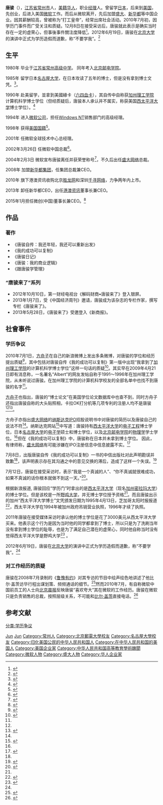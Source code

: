 {{Multiple issues|
{{Prose|time=2021-08-13T05:30:43+00:00}}
{{BLPsources|time=2021-08-13T05:30:43+00:00}}
{{Overlinked|time=2021-08-13T05:30:43+00:00}}
}}
'''唐骏'''（{{bd|1962年|6月27日|||T唐}}），[[江苏省|江苏省]][[常州市|常州市]]人，[[美籍华人|美籍华人]]，职业[[经理|经理]]人。曾留学[[日本|日本]]，后来到[[美国|美国]]，先创业，后进入美国[[微软|微软]]工作。而后从微软离开，先后加盟[[盛大网络|盛大]]、[[新华都|新华都]]等中国企业。因其薪酬较高，曾被称为“打工皇帝”，经常出席社会活动。2010年7月初，因学历门事件而广受关注和质疑。12月8日在接受采访后，唐骏就此表示是确实当时存在一定的虚荣心，但事後事件關注度降低<ref>{{cite news|language=zh-cn|url=http://news.hexun.com/2010-12-08/126057641.html|title=唐骏回应“学历门”：虚荣心造成的|publisher=和讯网|date=2010-12-08|accessdate=2013-05-31|archive-url=https://web.archive.org/web/20131224110606/http://news.hexun.com/2010-12-08/126057641.html|archive-date=2013-12-24|dead-url=yes}}</ref>。2012年6月19日，唐骏在[[北京大学|北京大学]]的演讲中正式为学历造假而道歉，称“不要学我”。<ref name="#1">{{cite news|url=http://finance.ifeng.com/stock/roll/20120620/6635102.shtml|title=唐骏正式为学历门道歉 称“不要学我”|language=zh-cn|date=2012-06-20|accessdate=2012-06-20|archive-date=2012-06-24|archive-url=https://web.archive.org/web/20120624022512/http://finance.ifeng.com/stock/roll/20120620/6635102.shtml|dead-url=no}}</ref>

== 生平 ==
1980年 毕业于[[江苏省常州高级中学|江苏省常州高级中学]]。 同年考入[[北京邮电学院|北京邮电学院]]。

1985年 留学日本[[名古屋大学|名古屋大学]]，在日本攻读了五年的博士，但是没有拿到博士文凭。<ref name="sina0706">{{cite news|language=zh-cn|url=http://tech.sina.com.cn/i/2010-07-06/11424391745.shtml|title=唐骏回应学位造假事件：这就是一个伪命题|publisher=新浪|date=2010-07-06|accessdate=2010-07-11|archive-date=2020-03-09|archive-url=https://web.archive.org/web/20200309054825/http://tech.sina.com.cn/i/2010-07-06/11424391745.shtml|dead-url=no}}</ref>。

1990年 赴美留学，並拿到美國綠卡（[[六四血卡|六四血卡]]）{{cn}}，其自传中自称获[[加州理工学院|加州理工学院]]计算机科学博士学位（但经质疑后，唐骏本人承认并不属实，称获美国[[西太平洋大学|西太平洋大学]]博士学位）。<ref name="唐骏对本人博士学位的解释">{{cite news|language=zh|url=http://www.cnr.cn/china/gdgg/201007/t20100706_506690789.html|title=唐骏对本人博士学位的解释|accessdate=2010-07-06|date=2010-07-06|publisher=中国之声|archive-date=2011-03-16|archive-url=https://web.archive.org/web/20110316200512/http://www.cnr.cn/china/gdgg/201007/t20100706_506690789.html|dead-url=no}}</ref>

1994年 进入[[微软公司|微软公司]]，担任[[Windows_NT|Windows NT]]销售部门的高级经理。

1998年 获得[[美国国籍|美国国籍]]<ref>{{cite news|language=zh-cn|title=当了11年美国人 盛大总裁唐骏申请中国绿卡|publisher=网易|url=http://biz.163.com/40824/6/0UII3GON00020QEF.html|date=2004-08-24|accessdate=2010-07-10|archive-date=2019-05-14|archive-url=https://web.archive.org/web/20190514220956/http://biz.163.com/40824/6/0UII3GON00020QEF.html|dead-url=no}}</ref>。

2001年 任微软全球技术中心总经理。

2002年3月26日 任微软中国总裁<ref>{{Cite web |url=http://www.microsoft.com/china/press/2002/03/0326.mspx |title=微软公司任命唐骏为微软中国总裁 |accessdate=2010-07-18 |archive-date=2010-12-09 |archive-url=https://web.archive.org/web/20101209021945/http://www.microsoft.com/china/press/2002/03/0326.mspx |dead-url=no }}</ref>。

2004年2月3日 微软宣布唐骏离任并获荣誉称号<ref>{{Cite web |url=http://www.microsoft.com/china/press/2004/02/0203.mspx |title=微软（中国）公司现任总裁唐骏退休并获荣誉称号 |accessdate=2010-07-18 |archive-date=2010-12-09 |archive-url=https://web.archive.org/web/20101209024530/http://www.microsoft.com/china/press/2004/02/0203.mspx |dead-url=no }}</ref>，不久后出任[[盛大网络|盛大网络]]总裁。 

2008年 加盟[[新华都集团|新华都集团]]，任集团总裁兼CEO。

2010年 旗下港澳资讯收购北京[[胜龙网|胜龙网]]和深圳[[千寻网络|千寻网络]]，力争两年内上市。

2013年 卸任新华都CEO，出任[[港澳资讯|港澳资讯]]董事长兼CEO。

2015年1月担任微创(中国)董事长兼CEO。<ref>{{cite news |title=昔日“打工皇帝”唐骏重出江湖 “淘”了一家上市公司 |url=https://wap.eastmoney.com/a/202108212057663174.html |accessdate=2021-11-29 |archive-date=2021-11-29 |archive-url=https://web.archive.org/web/20211129050859/https://wap.eastmoney.com/a/202108212057663174.html |dead-url=no }}</ref>

== 作品 ==
=== 著作 ===
* 《唐骏自传：我还年轻，我还可以重新出发》
* 《我的成功可以复制》
* 《唐骏日记》
* 《唐骏：我的商业逻辑》
* 《跟唐骏学管理》

=== “唐骏来了”系列 ===
* 2012年10月10日，第一财经电视台《解码财商•唐骏来了》登入银屏。
* 2013年1月7日，受《中国经济周刊》邀请，唐骏成为该杂志的专栏作家，撰写专栏《唐骏来了》。
* 2013年5月28日，《唐骏来了》受邀登入《新商报》。

== 社會事件 ==
=== 学历争议 ===
2010年7月1日，[[方舟子|方舟子]]在自己的新浪微博上发出多条微博，对唐骏的学位和经历提出质疑<ref name="fang">{{cite news | url=http://news.163.com/10/0705/09/6AQMFFQM000146BD.html | title=方舟子发21条微博指唐骏学位造假 当事人未回应 | date=2010-07-05 | agency=网易新闻 | accessdate=2013-05-31 | archive-url=https://web.archive.org/web/20150402090538/http://news.163.com/10/0705/09/6AQMFFQM000146BD.html | archive-date=2015-04-02 | dead-url=yes }}</ref>，其中包括对唐骏自传《我的成功可以复制》第一版中出现“我拿到了[[加州理工学院|加州理工学院]]的计算机科学博士学位”这样一句话的质疑<ref name="autobiography">{{cite web | url=http://www.eeo.com.cn/industry/it_telecomm/2010/07/08/174925.shtml | title=“误语”引发学历门 中信出版社声明勘误致歉唐骏 | publisher=经济观察网 | date=2010-07-08 | accessdate=2013-05-31 | archive-date=2016-03-04 | archive-url=https://web.archive.org/web/20160304090642/http://www.eeo.com.cn/industry/it_telecomm/2010/07/08/174925.shtml | dead-url=no }}</ref>。其实早在2009年4月21日即有消息称，一名署名“Albert”的网友发帖自称于1991～1996年在加州理工学院，从未听说过唐骏。在加州理工学院的计算机科学校友的全部名单中也找不到唐骏的名字<ref name="fang" />。

[[方舟子|方舟子]]也指出，唐骏的“博士论文”在美国学位论文数据库中也查不到，同时方舟子还指出唐骏自称的大头贴照相，卡拉OK打分机等几项专利的注册人均不是唐骏<ref name="fang" /><ref>{{cite web|language=zh-cn|url=http://blog.sina.com.cn/s/blog_474068790100kfx3.html|title=方舟子称打工皇帝唐骏留学创业等经历多处造假|accessdate=2010-07-06|publisher=方舟子的新浪blog|archive-date=2016-03-04|archive-url=https://web.archive.org/web/20160304200233/http://blog.sina.com.cn/s/blog_474068790100kfx3.html|dead-url=no}}</ref>。

方舟子亦指出[[盛大网络|盛大网络]]的[[纳斯达克|纳斯达克]][[IPO|IPO]]招股说明书中对唐骏的简历以及唐骏自己的说法不符<ref name="shengda" />。纳斯达克网站<ref>{{cite web|url=http://ipo.nasdaq.com/ViewFiling_frames.asp?filename=0001145549-04-000388.txt&filepath=04\|language=en|title=Registration Statement of Shanda Interactive Entertainment Ltd]|accessdate=2010-07-06|deadurl=yes|archiveurl=https://web.archive.org/web/20100713002728/http://ipo.nasdaq.com/ViewFiling_frames.asp?filename=0001145549-04-000388.txt&filepath=%5C2004%5C04%5C02%5C|archivedate=2010-07-13}}</ref>中写道：唐骏持有[[西太平洋大学|西太平洋大学]]的[[电子工程|电子工程]]博士学位，日本[[名古屋大学|名古屋大学]]的[[电子学|电子学]]硕士和博士学位，以及[[北京邮电学院|北京邮电学院]]的[[物理学|物理学]]学士学位。<ref name="sina0706" />但在《我的成功可以复制》中，唐骏称在日本并未拿到博士学位。 因此，有律师称，[[盛大网络|盛大网络]]有可能涉嫌在IPO注册信息中信息披露不实。<ref name="shengda">{{cite news|url=http://news.hexun.com/2010-07-08/124187149.html|title=唐骏“学历门”牵连盛大网络|language=zh-cn|date=2010-07-08|accessdate=2010-07-11|archive-url=https://web.archive.org/web/20131224084825/http://news.hexun.com/2010-07-08/124187149.html|archive-date=2013-12-24|dead-url=yes}}</ref>

7月8日，出版唐骏自传《我的成功可以复制》一书的中信出版社对此声明勘误并致歉<ref name="autobiography" />，该声明表示存在其沟通之中的意见交换的滞后，造成了这样一个失误。<ref>{{cite news|language=zh-cn|url=http://news.xinhuanet.com/fortune/2010-07/08/c_12312832.htm|title=中信出版社今日发布唐骏自传勘误声明|publisher=新华网|date=2010-07-08|accessdate=2013-06-04|archive-date=2013-12-20|archive-url=https://web.archive.org/web/20131220210806/http://news.xinhuanet.com/fortune/2010-07/08/c_12312832.htm|dead-url=no}}</ref>

7月12日，唐骏在接受采访时，表示“我是一个真诚的人”、“你不真诚就很难成功，如果不真诚的话你根本就做不到这一天。”<ref>{{cite news|language=zh-cn|url=http://news.sohu.com/20100713/n273456516.shtml|title=唐骏沉默一周受访：能用真诚骗全世界就是成功|publisher=新京报|date=2010-07-13|accessdate=2010-07-13|archive-date=2019-05-15|archive-url=https://web.archive.org/web/20190515150728/http://news.sohu.com/20100713/n273456516.shtml|dead-url=no}}</ref>。

根据新浪报道, 唐骏回应“学历门”时拿出的是[[西太平洋大学|西太平洋大学]]（现名[[加州密拉玛大学|加州密拉玛大学]]）的博士学位。但是该校是一所[[野鸡大学|野鸡大学]]，并无博士学位授予资格<ref name="sina0706" />。而且唐骏出示的加州“西太平洋大学博士”文凭颁发日期为1995年4月13日，芝加哥太阳时报报道<ref>{{Cite web |url=http://www.suntimes.com/news/watchdogs/2253886,CST-NWS-watchdogs10.article |title=唐骏的这张文凭不仅野鸡，而且非法 |accessdate=2010-07-12 |archive-date=2010-05-13 |archive-url=https://web.archive.org/web/20100513062639/http://www.suntimes.com/news/watchdogs/2253886,CST-NWS-watchdogs10.article |dead-url=yes }}</ref>，西太平洋大学在1994年被加州政府吊销营业执照，1996年才续了执照。

2011年唐骏在接受媒体采访时承认他的博士学位是花了3000美元从西太平洋大学买来。他表示这个行为是因为当时他的同学都拿到了博士，所以只是为了洗刷当年没有拿到博士学位的耻辱，也是为了满足自己潜在的虚荣心，同时他自称当时没有觉得西太平洋大学是野鸡大学<ref>{{cite news|title=唐骏自省：首度还原海外求学真相|url=http://www.ittime.com.cn/content.asp?id=9527|accessdate=2011-04-13|newspaper=IT时代周刊|date=2011-04-11|deadurl=yes|archiveurl=https://web.archive.org/web/20110416064955/http://www.ittime.com.cn/content.asp?id=9527|archivedate=2011-04-16}}</ref> 。

2012年6月19日，唐骏在[[北京大学|北京大学]]的演讲中正式为学历造假而道歉，称“不要学我”。<ref name="#1"/>

=== 对工作经历的质疑 ===
唐骏在2008年7月录制的《[[鲁豫有约|鲁豫有约]]》对其专访的节目中绘声绘色地讲述了他比尔·盖茨访华行程出谋划策、频频通话的细节。<ref>{{cite web|title=陈鲁豫：“打工皇帝”唐骏的传奇人生（上）|url=http://news.ifeng.com/mainland/special/tangjun/content-3/detail_2010_07/06/1725048_3.shtml|accessdate=2015-06-04|archive-date=2019-05-14|archive-url=https://web.archive.org/web/20190514225332/http://news.ifeng.com/mainland/special/tangjun/content-3/detail_2010_07/06/1725048_3.shtml|dead-url=no}}</ref>然而2010年7月，有自称微软中国前员工的人士向[[北京晨报|北京晨报]]反映唐骏“喜欢夸大”其在微软的工作经历。唐骏在微软只是负责销售的总裁，按照层级关系，不可能和[[比尔·盖茨|比尔·盖茨]]直接电话。<ref name="出版社为唐骏学历 “挡驾”">{{cite news|language=zh-cn|url=http://tech.163.com/10/0709/03/6B4BD51A000915BF.html|title=出版社为唐骏学历 “挡驾”|date=2010-07-09|accessdate=2010-07-11|archive-url=https://web.archive.org/web/20100713031034/http://tech.163.com/10/0709/03/6B4BD51A000915BF.html|archive-date=2010-07-13|dead-url=yes}}</ref>

== 参考文献 ==
{{reflist|30em}}

{{Authority control}}
{{DEFAULTSORT:Tang}}
[[Category:唐姓|Jun]]
[[Category:毗陵唐氏|Jun]]
[[Category:常州人|Category:常州人]]
[[Category:北京郵電大學校友|Category:北京郵電大學校友]]
[[Category:名古屋大學校友|Category:名古屋大學校友]]
[[分类:学历争议|分类:学历争议]]
[[Category:归化美国公民的中华人民共和国人|Category:归化美国公民的中华人民共和国人]]
[[Category:在中华人民共和国的美国人|Category:在中华人民共和国的美国人]]
[[Category:美国企业家|Category:美国企业家]]
[[Category:中华人民共和国高等教育學術醜聞|Category:中华人民共和国高等教育學術醜聞]]
[[Category:微软人物|Category:微软人物]]
[[Category:盛大人物|Category:盛大人物]]
[[Category:华人企业家|Category:华人企业家]]